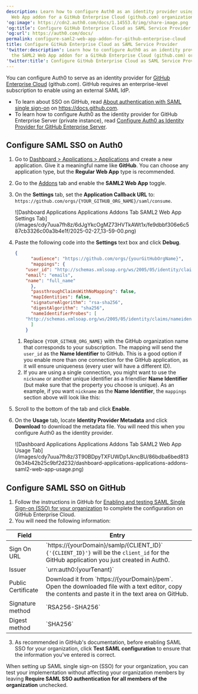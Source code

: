 ```yaml
---
description: Learn how to configure Auth0 as an identity provider using the SAML2
  Web App addon for a GitHub Enterprise Cloud (github.com) organization.
'og:image': https://cdn2.auth0.com/docs/1.14553.0/img/share-image.png
'og:title': Configure GitHub Enterprise Cloud as SAML Service Provider
'og:url': https://auth0.com/docs/
permalink: configure-saml2-web-app-addon-for-github-enterprise-cloud
title: Configure GitHub Enterprise Cloud as SAML Service Provider
'twitter:description': Learn how to configure Auth0 as an identity provider using
  the SAML2 Web App addon for a GitHub Enterprise Cloud (github.com) organization.
'twitter:title': Configure GitHub Enterprise Cloud as SAML Service Provider
---
```

You can configure Auth0 to serve as an <Tooltip tip="Identity Provider (IdP): Service that stores and manages digital identities." cta="View Glossary" href="/docs/glossary?term=identity+provider">identity provider</Tooltip> for [GitHub Enterprise Cloud](https://help.github.com/en/articles/about-authentication-with-saml-single-sign-on) (github.com). GitHub requires an enterprise-level subscription to enable using an external <Tooltip tip="Identity Provider (IdP): Service that stores and manages digital identities." cta="View Glossary" href="/docs/glossary?term=SAML">SAML</Tooltip> IdP.

* To learn about <Tooltip tip="Single Sign-On (SSO): Service that, after a user logs into one applicaton, automatically logs that user in to other applications." cta="View Glossary" href="/docs/glossary?term=SSO">SSO</Tooltip> on GitHub, read [About authentication with SAML single sign-on](https://help.github.com/en/articles/about-authentication-with-saml-single-sign-on) on https://docs.github.com.
* To learn how to configure Auth0 as the identity provider for GitHub Enterprise Server (private instance), read [Configure Auth0 as Identity Provider for GitHub Enterprise Server](/docs/authenticate/single-sign-on/outbound-single-sign-on/configure-auth0-saml-identity-provider/configure-saml2-web-app-addon-for-github-enterprise-server).

## Configure SAML SSO on Auth0

1. Go to [Dashboard > Applications > Applications](https://manage.auth0.com/#/applications) and create a new application. Give it a meaningful name like **GitHub**. You can choose any application type, but the **Regular Web App** type is recommended.
2. Go to the [Addons](https://manage.auth0.com/#/applications/{yourClientId}/addons) tab and enable the **SAML2 Web App** toggle.
3. On the **Settings** tab, set the **Application Callback URL** to: `https://github.com/orgs/{YOUR_GITHUB_ORG_NAME}/saml/consume`.

   <Frame>![Dashboard Applications Applications Addons Tab SAML2 Web App Settings Tab](/images/cdy7uua7fh8z/6dJgYkcOgMZ73HVTkAWt1x/fe9dbbf306e6c587cb3326c00a3b4e1f/2025-02-27_13-59-00.png)</Frame>
4. Paste the following code into the **Settings** text box and click **Debug**.

   ```json lines
   {
         "audience": "https://github.com/orgs/{yourGitHubOrgName}",
         "mappings": {
       "user_id": "http://schemas.xmlsoap.org/ws/2005/05/identity/claims/nameidentifier",
       "email": "emails",
       "name": "full_name"
         },
         "passthroughClaimsWithNoMapping": false,
         "mapIdentities": false,
         "signatureAlgorithm": "rsa-sha256",
         "digestAlgorithm": "sha256",
         "nameIdentifierProbes": [
       "http://schemas.xmlsoap.org/ws/2005/05/identity/claims/nameidentifier"
         ]
       }
   ```


   

   

   1. Replace `{YOUR_GITHUB_ORG_NAME}` with the GitHub organization name that corresponds to your subscription. The mapping will send the `user_id` as the **Name Identifier** to GitHub. This is a good option if you enable more than one connection for the GitHub application, as it will ensure uniqueness (every user will have a different ID).
   2. If you are using a single connection, you might want to use the `nickname` or another unique identifier as a friendlier **Name Identifier** (but make sure that the property you choose is unique). As an example, if you want `nickname` as the **Name Identifier**, the `mappings` section above will look like this:
5. Scroll to the bottom of the tab and click **Enable**.
6. On the **Usage** tab, locate **Identity Provider Metadata** and click **Download** to download the metadata file. You will need this when you configure Auth0 as the identity provider.

   <Frame>![Dashboard Applications Applications Addons Tab SAML2 Web App Usage Tab](/images/cdy7uua7fh8z/3T90BDpyTXFUWDp1JkncBU/86bdba6bed8130b34b42b25c9bf2d232/dashboard-applications-applications-addons-saml2-web-app-usage.png)</Frame>

## Configure SAML SSO on GitHub

1. Follow the instructions in GitHub for [Enabling and testing SAML Single Sign-on (SSO) for your organization](https://help.github.com/en/articles/enabling-and-testing-saml-single-sign-on-for-your-organization) to complete the configuration on GitHub Enterprise Cloud.
2. You will need the following information:

<table>
  <thead>
    <tr>
      <th>Field</th>
      <th>Entry</th>
    </tr>
  </thead>
  <tbody>
    <tr>
      <td>Sign On URL</td>
      <td>
        `https://{yourDomain}/samlp/{CLIENT_ID}`<br/>
        <code>{'{CLIENT_ID}'}</code> will be the <code>client_id</code> for the GitHub application you just created in Auth0.
      </td>
    </tr>
    <tr>
      <td>Issuer</td>
      <td>`urn:auth0:{yourTenant}`</td>
    </tr>
    <tr>
      <td>Public Certificate</td>
      <td>
        Download it from `https://{yourDomain}/pem`. Open the downloaded file with a text editor, copy the contents and paste it in the text area on GitHub.
      </td>
    </tr>
    <tr>
      <td>Signature method</td>
      <td>`RSA256-SHA256`</td>
    </tr>
    <tr>
      <td>Digest method</td>
      <td>`SHA256`</td>
    </tr>
  </tbody>
</table>

3. As recommended in GitHub's documentation, before enabling SAML SSO for your organization, click **Test SAML configuration** to ensure that the information you've entered is correct.

When setting up SAML single sign-on (SSO) for your organization, you can test your implementation without affecting your organization members by leaving **Require SAML SSO authentication** **for all members of the organization** unchecked.